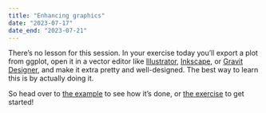 ```yaml
---
title: "Enhancing graphics"
date: "2023-07-17"
date_end: "2023-07-21"
---
```


There's no lesson for this session. In your exercise today you'll export a plot from ggplot, open it in a vector editor like [Illustrator](https://www.adobe.com/products/illustrator.html), [Inkscape](https://inkscape.org/), or [Gravit Designer](https://www.designer.io/en/), and make it extra pretty and well-designed. The best way to learn this is by actually doing it.

So head over to [the example](/example/14-example.qmd) to see how it's done, or [the exercise](/assignment/14-exercise.qmd) to get started!
